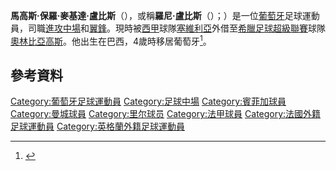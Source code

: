 {{noteTA
|G1=Football
|G2=uefa
|1=zh-hans:马科斯;zh-hk:馬高斯;zh-tw:馬科斯;
|2=zh-hans:保罗;zh-hk:保羅;zh-tw:保羅;
|3=zh-hans:罗尼;zh-hk:朗尼;zh-tw:羅尼;
|4=zh-hans:梅斯吉塔;zh-hk:麥基達;zh-tw:梅斯吉塔;
|5=zh-hans:洛佩斯;zh-hk:盧比斯;zh-tw:洛佩斯;
}}
{{Infobox football biography
| name = 羅尼·盧比斯<br>Rony Lopes
| image = Marcos Lopes 2015.jpg
| caption = 2015年，羅尼·盧比斯隨[[里爾足球俱樂部|里爾]]訓練
| fullname = Marcos Paulo Mesquita Lopes
| birth_date = {{birth date and age|1995|12|28|df=y}}
| birth_place = {{BRA}}[[貝倫_(阿拉戈斯州)|貝倫]]
| height = {{convert|1.74|m|ftin|abbr=on}}
| position = [[進攻中場|進攻中場]]、[[中場|翼鋒]]
| currentclub = [[奥林匹亚科斯足球俱乐部|奧林比亞高斯]] ([[塞維利亞足球俱樂部|塞維利亞]]外借)
| clubnumber = 10
| youthyears1 = 2003–2006 | youthclubs1 = AD Poiares
| youthyears2 = 2006–2011 | youthclubs2 = {{fb team 賓菲加}}
| youthyears3 = 2011–2013 | youthclubs3 = [[曼城足球俱樂部|曼城]]
| years1 = 2013–2015 | clubs1 = [[曼城足球俱樂部|曼城]] | caps1 = 0 | goals1 = 0
| years2 = 2014–2015 | clubs2 = → [[里爾足球俱樂部|里爾]]  (外借) | caps2 = 23 | goals2 = 3
| years3 = 2015–2019 | clubs3 = [[摩納哥足球俱樂部|摩納哥]] | caps3 = 65 | goals3 = 17
| years4 = 2015 | clubs4 = 摩納哥B隊 | caps4 = 1 | goals4 = 0
| years5 = 2016–2017 | clubs5 = → [[里爾足球俱樂部|里爾]]  (外借) | caps5 = 37 | goals5 = 6
| years6 = 2016 | clubs6 = → 里爾B隊 (外借) | caps6 = 1 | goals6 = 0
| years7 = 2019– | clubs7 = [[塞維利亞足球俱樂部|塞維利亞]] | caps7 = 5 | goals7 = 0
| years8 = 2020–2021 | clubs8 = → [[尼斯蔚藍海岸奧林匹克體操俱樂部|尼斯]] (外借) | caps8 = 28 | goals8 = 3
| years9 = 2021– | clubs9 = → [[奥林匹亚科斯足球俱乐部|奧林比亞高斯]] (外借) | caps9 = 12 | goals9 = 1
| nationalyears1 = 2010–2011 | nationalteam1 = 葡萄牙U16 | nationalcaps1 = 8  | nationalgoals1 = 3
| nationalyears2 = 2011–2012 | nationalteam2 = 葡萄牙U17 | nationalcaps2 = 11 | nationalgoals2 = 1
| nationalyears3 = 2012 | nationalteam3 = 葡萄牙U18 | nationalcaps3 = 3 | nationalgoals3 = 1
| nationalyears4 = 2012–2014 | nationalteam4 = 葡萄牙U19 | nationalcaps4 = 24 | nationalgoals4 = 14
| nationalyears5 = 2015 | nationalteam5 = 葡萄牙U20 | nationalcaps5 = 7 | nationalgoals5 = 0
| nationalyears6 = 2014–2017 | nationalteam6 = 葡萄牙U21 | nationalcaps6 = 12 | nationalgoals6 = 1
| nationalyears7 = 2017– | nationalteam7 = [[葡萄牙國家足球隊|葡萄牙]] | nationalcaps7 = 2 | nationalgoals7 = 0
| club-update = 2022年1月16日 01:54(UTC)
| nationalteam-update = 2018年9月6日 01:54(UTC)
}}

'''馬高斯·保羅·麥基達·盧比斯'''（{{lang-pt|Marcos Paulo Mesquita Lopes}}），或稱'''羅尼·盧比斯'''（{{lang-pt|Rony Lopes}}）；{{bd|1995年|11月28日}}）是一位[[葡萄牙|葡萄牙]]足球運動員，司職[[進攻中場|進攻中場]]和[[中場|翼鋒]]。現時被[[西甲|西甲]]球隊[[塞維利亞足球俱樂部|塞維利亞]]外借至[[希臘足球超級聯賽|希臘足球超級聯賽]]球隊[[奥林匹亚科斯足球俱乐部|奧林比亞高斯]]。他出生在巴西，4歲時移居葡萄牙<ref>{{Cite web
| url=http://olheiro-pt.blogspot.com/2012/03/ronny-lopes-16-manchester-city.html
| title=Ronny Lopes, 16 (Manchester City)
| access-date=2015-05-20
| archive-date=2020-06-18
| archive-url=https://web.archive.org/web/20200618082350/http://olheiro-pt.blogspot.com/2012/03/ronny-lopes-16-manchester-city.html
| dead-url=no
}}</ref>。

==參考資料==
{{Reflist}}

<!--{{西維爾足球會球員名單}}-->

{{DEFAULTSORT:Lopes, Marcos}}
[[Category:葡萄牙足球運動員|Category:葡萄牙足球運動員]]
[[Category:足球中場|Category:足球中場]]
[[Category:賓菲加球員|Category:賓菲加球員]]
[[Category:曼城球員|Category:曼城球員]]
[[Category:里尔球员|Category:里尔球员]]
[[Category:法甲球員|Category:法甲球員]]
[[Category:法國外籍足球運動員|Category:法國外籍足球運動員]]
[[Category:英格蘭外籍足球運動員|Category:英格蘭外籍足球運動員]]